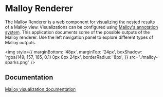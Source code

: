 # Malloy Renderer

The Malloy Renderer is a web component for visualizing the nested results of a Malloy view. Visualizations can be configured using [Malloy's annotation system](https://docs.malloydata.dev/documentation/language/tags). This application documents some of the possible outputs of the Malloy renderer. Use the left navigation panel to explore different types of Malloy outputs.

<img
  style={{
    marginBottom: '48px',
    marginTop: '24px',
    boxShadow: 'rgba(149, 157, 165, 0.1) 0px 8px 24px',
    borderRadius: '8px',
  }}
  src="./malloy-sparks.png"
/>

## Documentation

[Malloy visualization documentation](https://docs.malloydata.dev/documentation/visualizations/overview)
